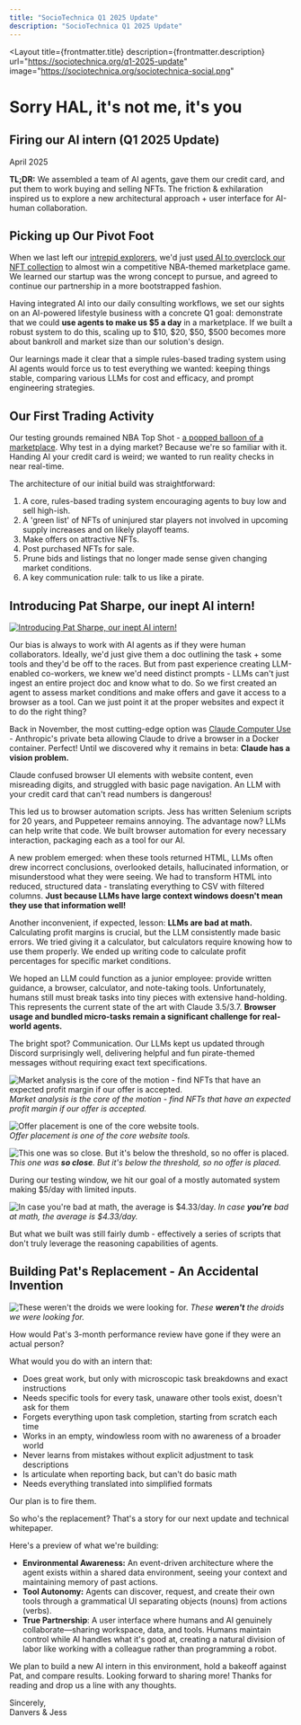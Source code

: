 ```yaml
---
title: "SocioTechnica Q1 2025 Update"
description: "SocioTechnica Q1 2025 Update"
---
```



<Layout 
  title={frontmatter.title}
  description={frontmatter.description}
  url="https://sociotechnica.org/q1-2025-update"
  image="https://sociotechnica.org/sociotechnica-social.png"
>

<h1 class="font-serif text-4xl mb-2">Sorry HAL, it's not me, it's you</h1>
<h2 class="text-2xl mb-4">Firing our AI intern (Q1 2025 Update)</h2>
<p class="text-neutral-500 mb-1">April 2025</p>

<article class="prose prose-blockquote:font-normal">

**TL;DR:** We assembled a team of AI agents, gave them our credit card, and put them to work buying and selling NFTs. The friction & exhilaration inspired us to explore a new architectural approach + user interface for AI-human collaboration.

## Picking up Our Pivot Foot

When we last left our [intrepid explorers](https://sociotechnica.org/about), we'd just [used AI to overclock our NFT collection](https://docs.google.com/document/d/10fGzcgXkPtau3RtUCHwpsOfTWf89YGyxFX9b02FcJs8/edit?tab=t.0#heading=h.2au403aegu0p) to almost win a competitive NBA-themed marketplace game. We learned our startup was the wrong concept to pursue, and agreed to continue our partnership in a more bootstrapped fashion.

Having integrated AI into our daily consulting workflows, we set our sights on an AI-powered lifestyle business with a concrete Q1 goal: demonstrate that we could **use agents to make us $5 a day** in a marketplace. If we built a robust system to do this, scaling up to $10, $20, $50, $500 becomes more about bankroll and market size than our solution's design.

Our learnings made it clear that a simple rules-based trading system using AI agents would force us to test everything we wanted: keeping things stable, comparing various LLMs for cost and efficacy, and prompt engineering strategies.

## Our First Trading Activity

Our testing grounds remained NBA Top Shot - [a popped balloon of a marketplace](https://www.theringer.com/2025/02/26/features/nba-top-shot-crypto-moments-bust-nfl-all-day-dapper-labs). Why test in a dying market? Because we're so familiar with it. Handing AI your credit card is weird; we wanted to run reality checks in near real-time.

The architecture of our initial build was straightforward:

1. A core, rules-based trading system encouraging agents to buy low and sell high-ish.
2. A 'green list' of NFTs of uninjured star players not involved in upcoming supply increases and on likely playoff teams.
3. Make offers on attractive NFTs.
4. Post purchased NFTs for sale.
5. Prune bids and listings that no longer made sense given changing market conditions.
6. A key communication rule: talk to us like a pirate.

## Introducing Pat Sharpe, our inept AI intern!

[![Introducing Pat Sharpe, our inept AI intern!](/pat-sharpe.png)](/pat-sharpe.png)

Our bias is always to work with AI agents as if they were human collaborators. Ideally, we'd just give them a doc outlining the task + some tools and they'd be off to the races. But from past experience creating LLM-enabled co-workers, we knew we'd need distinct prompts - LLMs can't just ingest an entire project doc and know what to do. So we first created an agent to assess market conditions and make offers and gave it access to a browser as a tool. Can we just point it at the proper websites and expect it to do the right thing?

Back in November, the most cutting-edge option was [Claude Computer Use](https://www.anthropic.com/news/3-5-models-and-computer-use) - Anthropic's private beta allowing Claude to drive a browser in a Docker container. Perfect! Until we discovered why it remains in beta: **Claude has a vision problem.**

Claude confused browser UI elements with website content, even misreading digits, and struggled with basic page navigation. An LLM with your credit card that can't read numbers is dangerous!

<VideoRenderer
  href="/claude-confusion.mp4"
  text="Watch Claude get totally confused trying to browse a webpage (prepare to cringe)."
/>

This led us to browser automation scripts. Jess has written Selenium scripts for 20 years, and Puppeteer remains annoying. The advantage now? LLMs can help write that code. We built browser automation for every necessary interaction, packaging each as a tool for our AI.

A new problem emerged: when these tools returned HTML, LLMs often drew incorrect conclusions, overlooked details, hallucinated information, or misunderstood what they were seeing. We had to transform HTML into reduced, structured data - translating everything to CSV with filtered columns. **Just because LLMs have large context windows doesn't mean they use that information well!**

Another inconvenient, if expected, lesson: **LLMs are bad at math.** Calculating profit margins is crucial, but the LLM consistently made basic errors. We tried giving it a calculator, but calculators require knowing how to use them properly. We ended up writing code to calculate profit percentages for specific market conditions.

We hoped an LLM could function as a junior employee: provide written guidance, a browser, calculator, and note-taking tools. Unfortunately, humans still must break tasks into tiny pieces with extensive hand-holding. This represents the current state of the art with Claude 3.5/3.7. **Browser usage and bundled micro-tasks remain a significant challenge for real-world agents.**

The bright spot? Communication. Our LLMs kept us updated through Discord surprisingly well, delivering helpful and fun pirate-themed messages without requiring exact text specifications.

![Market analysis is the core of the motion - find NFTs that have an expected profit margin if our offer is accepted.](/alperen-sengun-moments.png)
_Market analysis is the core of the motion - find NFTs that have an expected profit margin if our offer is accepted._

![Offer placement is one of the core website tools.](/offer-placed-successfully.png)  
_Offer placement is one of the core website tools._

![This one was **so close**. But it's below the threshold, so no offer is placed.](/steph-curry-moments.png)
_This one was **so close**. But it's below the threshold, so no offer is placed._

During our testing window, we hit our goal of a mostly automated system making $5/day with limited inputs.

![In case **you're** bad at math, the average is $4.33/day.](/daily-transaction-totals.png)
_In case **you're** bad at math, the average is $4.33/day._

But what we built was still fairly dumb - effectively a series of scripts that don't truly leverage the reasoning capabilities of agents.

## Building Pat's Replacement - An Accidental Invention

![These **weren't** the droids we were looking for.](/not-the-droids.png)
_These **weren't** the droids we were looking for._

How would Pat's 3-month performance review have gone if they were an actual person?

What would you do with an intern that:

- Does great work, but only with microscopic task breakdowns and exact instructions
- Needs specific tools for every task, unaware other tools exist, doesn't ask for them
- Forgets everything upon task completion, starting from scratch each time
- Works in an empty, windowless room with no awareness of a broader world
- Never learns from mistakes without explicit adjustment to task descriptions
- Is articulate when reporting back, but can't do basic math
- Needs everything translated into simplified formats

Our plan is to fire them.

So who's the replacement? That's a story for our next update and technical whitepaper.

Here's a preview of what we're building:

- **Environmental Awareness:** An event-driven architecture where the agent exists within a shared data environment, seeing your context and maintaining memory of past actions.
- **Tool Autonomy:** Agents can discover, request, and create their own tools through a grammatical UI separating objects (nouns) from actions (verbs).
- **True Partnership**: A user interface where humans and AI genuinely collaborate—sharing workspace, data, and tools. Humans maintain control while AI handles what it's good at, creating a natural division of labor like working with a colleague rather than programming a robot.

We plan to build a new AI intern in this environment, hold a bakeoff against Pat, and compare results. Looking forward to sharing more! Thanks for reading and drop us a line with any thoughts.

Sincerely,  
Danvers & Jess

</article>

</Layout>
